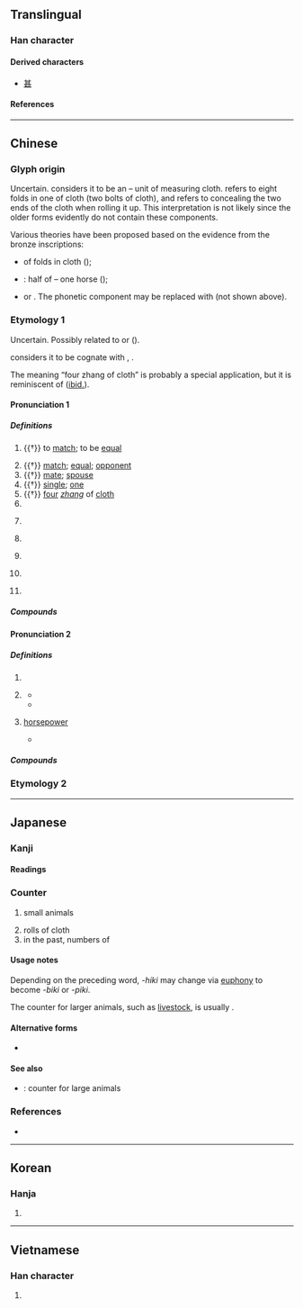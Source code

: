 {{character info/new}}
{{also|疋}}
==Translingual==

===Han character===
{{Han char|rn=23|rad=匸|as=02|sn=4|four=71711|canj=SC|ids=⿷匚儿}}

====Derived characters====
* [[甚]]

====References====
{{Han ref|kx=0154.360|dkj=02673|dj=0347.110|hdz=10081.060|uh=5339}}

----

==Chinese==
{{zh-forms|alt=疋}}

===Glyph origin===
{{Han etyl}}

Uncertain. ''{{w|Shuowen}}'' considers it to be an {{Han compound|八|匸|ls=ic|ls2=psc|t1=eight|t2=to conceal|c1=p|c2=s|nocap=1}} – unit of measuring cloth. {{zh-l|*八}} refers to eight folds in one {{zh-l|*匹}} of cloth (two bolts of cloth), and {{zh-l|*匸}} refers to concealing the two ends of the cloth when rolling it up. This interpretation is not likely since the older forms evidently do not contain these components.

Various theories have been proposed based on the evidence from the bronze inscriptions:
* {{liushu|p}} of folds in cloth ({{zh-ref|Lin, 1920}});
* {{liushu|i}}: half of {{zh-l|*丙|two horses}} – one horse ({{zh-ref|Zhang et al., 1996}});
* {{Han compound|石|乙|ls=psc|c1=s|c2=p|t1=rock}} or {{ltc-l|乀}}. The phonetic component may be replaced with {{och-l|匕|id=1}} (not shown above).

===Etymology 1===
Uncertain. Possibly related to {{cog|km|ពីរ||two}} or {{cog|lus|phîr||double; forked; twin}} ({{zh-ref|Schuessler, 2007}}).

{{zh-ref|Wang (1982)}} considers it to be cognate with {{och-l|比|to compare; to match|id=1}}, {{och-l|媲|to match; to pair}}.

The meaning “four zhang of cloth” is probably a special application, but it is reminiscent of {{cog|sit-pro|*b-ləj||four}} ([[ibid.]]).

====Pronunciation 1====
{{zh-pron
|m=pǐ
|m-s=pi2
|c=pat1
|h=pfs=phit
|mn=phit/zz:phek
|mc=y
|oc=y
|cat=v,n,a,cls,pn
}}

=====Definitions=====
{{zh-hanzi}}

# {{†}} to [[match]]; to be [[equal]]
#: {{zh-x|匹配|to match}}
#: {{zh-x|匹敵|to be equal}}
# {{†}} [[match]]; [[equal]]; [[opponent]]
# {{†}} [[mate]]; [[spouse]]
# {{†}} [[single]]; [[one]]
# {{†}} [[four]] ''[[zhang]]'' of [[cloth]]
# {{zh-classifier|[[bolt]]s of [[cloth]]}}
# {{lb|zh|Sichuan}} {{zh-classifier|[[flat]] [[surface]]s or objects (hillside, leaves, tiles, etc.)}}
# {{lb|zh|Sichuan}} {{zh-classifier|[[long]], [[thin]] objects (bones, feathers, grass, bamboo strips, etc.)}}
# {{lb|zh|Sichuan}} {{zh-classifier|[[pieces]] or [[lump]]s (bricks, etc.)}}
# {{lb|zh|Sichuan}} {{zh-classifier|[[mountain]]s}}
# {{surname|lang=zh}}

=====Compounds=====
{{zh-der|一匹布咁長|匹練|匹偶|倫匹|匹敵|匹禽|布匹|匹夫匹婦|匹夫之勇|亞匹|匹亞|匹夫有責|匹頭|匹如|一匹錦|匹儔|匹配|匹夫懷璧|妃匹|匹婦|匹配阻抗|匹夫|匹似|打脊匹夫|無可匹敵|曠世無匹|老匹夫|雉求牡匹|韋布匹夫|舉世無匹}}

====Pronunciation 2====
{{zh-pron
|m=匹,2a=Zh-pī.oga
|m-s=pi2
|c=pat1
|mn=phit/zz:phek
|mc=y
|oc=y
|cat=cls
}}

=====Definitions=====
{{zh-hanzi}}

# {{zh-classifier|[[horses]], [[donkey]]s, [[mules]], etc}}
# {{lb|zh|dialectal|including|Sichuan}} {{zh-classifier|[[animal]]s}}
#* {{zh-x|阿.Q 沒有 說 完 話，拔步 便 跑；追 來 的 是 一 匹 很 肥大 的 黑 狗。|Leaving his sentence unfinished, Ah Q took to his heels as fast as he could, followed by an enormously fat, black dog.|ref='''1922''', {{w2|zh|魯迅}} ({{w|Lu Xun}}), {{w2|zh|阿Q正傳}} (''{{w|The True Story of Ah Q}}''), translation from the [https://www.marxists.org/archive/lu-xun/1921/12/ah-q/ch05.htm Marxists Internet Archive]}}
#* {{zh-x|吱 吱 吱，一 匹 耗子 在 什麼 暗 角 裡 鳴叫。|Squeak squeak squeak, a mouse is squeaking in some dark corner.|M-S|ref='''1974''', {{lang|zh|克非}} (Kefei), {{lang|zh|春潮急}}}}
# {{lb|zh|colloquial}} [[horsepower]]
#* {{zh-x|張 女士 投訴 稱，因為 家裡 一 台 一 匹 分體 空調 不 製冷，以為 是 雪種 不夠 了，就 花 了 100 元 加 雪種，但是 兩 天 之後 又 不 製冷 了。|Ms. Zhang filed a complaint, saying that because her house's one-'''horsepower''' split air conditioner was not blowing cold air, she thought there were not enough freons. She spent 100 yuan to add freons, but two days later it was not blowing cold air again.|ref='''2007''' August 3, [http://tech.sina.com.cn/e/2007-08-03/11121655320.shtml {{lang|zh|空调加雪种陷阱面面观}}], in {{lang|zh|南方都市报}}}}

=====Compounds=====
{{zh-der|匹馬隻輪|匹面|奧林匹克|匹力撲六|匹然|匹馬單鎗|匹馬不還|匹茲堡|匹頭裡|匹馬單槍|匹撲|匹角兒|匹如閒|匹如閑|匹似閑|單槍匹馬|馬匹|頭匹|阿斯匹靈}}

===Etymology 2===
{{zh-see|鴄}}

{{zh-cat|Elementary}}

----

==Japanese==

===Kanji===
{{ja-kanji|grade=7|rs=匸02}}

====Readings====
{{ja-readings
|goon=ひち
|kanon=ひつ
|on=
|kun=ひき-, たぐい, たぐ-う
}}

===Counter===
{{ja-pos|ひき|counter}}

# small animals
#: {{ja-usex|犬が'''一匹'''います。|いぬ が '''いっぴき''' います。|There is one dog.}}
#: {{ja-usex|猫三'''匹'''を飼っています。|ねこ さん'''びき''' を かって います。|I have three cats.}}
# rolls of cloth
# in the past, numbers of {{ja-r|銭|せん}}

====Usage notes====
Depending on the preceding word, ''-hiki'' may change via [[euphony]] to become ''-biki'' or ''-piki''.

The counter for larger animals, such as [[livestock]], is usually {{m|ja|頭|tr=tō||head}}.

====Alternative forms====
* {{l|ja|疋}}

====See also====
* {{ja-r|頭|とう}}: counter for large animals

===References===
* {{R:Meikyo}}

----

==Korean==

===Hanja===
{{ko-hanja|hangeul=[[필]], [[목]]|rv=pil, mok|mr=p'il, mok}}

# {{defn|lang=ko|sort=匸02}}

----

==Vietnamese==

===Han character===
{{vi-hantu|[[thất]], [[sất]], [[sơ]], [[sớt]], [[sứt]], [[thớt]]|rs=匸02}}

# {{defn|lang=vi|sort=匸02}}